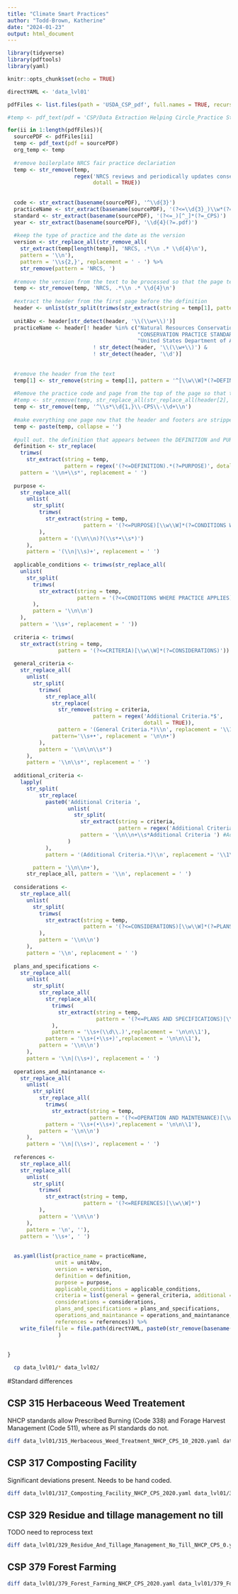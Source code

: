 ```yaml
---
title: "Climate Smart Practices"
author: "Todd-Brown, Katherine"
date: "2024-01-23"
output: html_document
---
```


```r
library(tidyverse)
library(pdftools)
library(yaml)

knitr::opts_chunk$set(echo = TRUE)
```

```r
directYAML <- 'data_lvl01'

pdfFiles <- list.files(path = 'USDA_CSP_pdf', full.names = TRUE, recursive = TRUE)

#temp <- pdf_text(pdf = 'CSP/Data Extraction Helping Circle_Practice Standards and Deviations/311_Alley Cropping/311_PI_CPS_Alley_Cropping_2018.pdf')

for(ii in 1:length(pdfFiles)){
  sourcePDF <- pdfFiles[ii]
  temp <- pdf_text(pdf = sourcePDF)
  org_temp <- temp
  
  #remove boilerplate NRCS fair practice declariation
  temp <- str_remove(temp, 
                     regex('NRCS reviews and periodically updates conservation practice standards.*$', 
                           dotall = TRUE))
  
  
  code <- str_extract(basename(sourcePDF), '^\\d{3}')
  practiceName <- str_extract(basename(sourcePDF), '(?<=\\d{3}_)\\w*(?=_\\w+_CPS)')
  standard <- str_extract(basename(sourcePDF), '(?<=_)[^_]*(?=_CPS)')
  year <- str_extract(basename(sourcePDF), '\\d{4}(?=.pdf)')
  
  #keep the type of practice and the date as the version
  version <- str_replace_all(str_remove_all(
    str_extract(temp[length(temp)], 'NRCS, .*\\n .* \\d{4}\n'),
    pattern = '\\n'),
    pattern = '\\s{2,}', replacement = ' - ') %>%
    str_remove(pattern = 'NRCS, ')
  
  #remove the version from the text to be processed so that the page text wraps
  temp <- str_remove(temp, 'NRCS, .*\\n .* \\d{4}\n')
  
  #extract the header from the first page before the definition
  header <- unlist(str_split(trimws(str_extract(string = temp[1], pattern = '^[\\w\\W]*(?=DEFINITION)')), pattern='\\n?\\n?\\s{2,}'))
  
  unitAbv <- header[str_detect(header, '\\(\\w+\\)')]
  practiceName <- header[! header %in% c("Natural Resources Conservation Service",
                                         "CONSERVATION PRACTICE STANDARD",
                                         "United States Department of Agriculture") &
                           ! str_detect(header, '\\(\\w+\\)') &
                           ! str_detect(header, '\\d')]
  
  
  #remove the header from the text
  temp[1] <- str_remove(string = temp[1], pattern = '^[\\w\\W]*(?=DEFINITION)')
  
  #Remove the practice code and page from the top of the page so that the text wraps
  #temp <- str_remove(temp, str_replace_all(str_replace_all(header[2], '-', '\\.'), '\\d$', '\\\\d'))
  temp <- str_remove(temp, '^\\s*\\d{1,}\\-CPS\\-\\d+\\n')
  
  #make everything one page now that the header and footers are stripped out
  temp <- paste(temp, collapse = '')
  
  #pull out. the definition that appears between the DEFINITION and PURPOSE sections
  definition <- str_replace(
    trimws(
      str_extract(string = temp, 
                  pattern = regex('(?<=DEFINITION).*(?=PURPOSE)', dotall = TRUE))), 
    pattern = '\\n+\\s*', replacement = ' ')
  
  purpose <- 
    str_replace_all(
      unlist(
        str_split(
          trimws(
            str_extract(string = temp, 
                        pattern = '(?<=PURPOSE)[\\w\\W]*(?=CONDITIONS WHERE PRACTICE APPLIES)')
          ),
          pattern = '(\\n\\n)?(\\s*•\\s*)')
      ),
      pattern = '(\\n|\\s)+', replacement = ' ')
  
  applicable_conditions <- trimws(str_replace_all(
    unlist(
      str_split(
        trimws(
          str_extract(string = temp, 
                      pattern = '(?<=CONDITIONS WHERE PRACTICE APPLIES)[\\w\\W]*(?=CRITERIA)')
        ),
        pattern = '\\n\\n')
    ),
    pattern = '\\s+', replacement = ' '))
  
  criteria <- trimws(
    str_extract(string = temp, 
                pattern = '(?<=CRITERIA)[\\w\\W]*(?=CONSIDERATIONS)'))
  
  general_criteria <- 
    str_replace_all(
      unlist(
        str_split(
          trimws(
            str_replace_all(
              str_replace(
                str_remove(string = criteria,
                           pattern = regex('Additional Criteria.*$',
                                           dotall = TRUE)),
                pattern = '(General Criteria.*)\\n', replacement = '\\1\n\n'),
              pattern='\\s+•', replacement = '\n\n•')
          ),
          pattern = '\\n\\n\\s*')
      ),
      pattern = '\\n\\s*', replacement = ' ')
  
  additional_criteria <- 
    lapply(
      str_split(
          str_replace(
            paste0('Additional Criteria ', 
                   unlist(
                     str_split(
                       str_extract(string = criteria,
                                   pattern = regex('Additional Criteria.*$', dotall = TRUE)),
                       pattern = '\\n\\n+\\s*Additional Criteria ') #Additional Criteria
                   )
            ),
            pattern = '(Additional Criteria.*)\\n', replacement = '\\1\n\n'),

        pattern = '\\n\\n+'),
      str_replace_all, pattern = '\\n', replacement = ' ')
  
  considerations <- 
    str_replace_all(
      unlist(
        str_split(
          trimws(
            str_extract(string = temp, 
                        pattern = '(?<=CONSIDERATIONS)[\\w\\W]*(?=PLANS AND SPECIFICATIONS)')
          ),
          pattern = '\\n\\n')
      ),
      pattern = '\\n', replacement = ' ')
  
  plans_and_specifications <- 
    str_replace_all(
      unlist(
        str_split(
          str_replace_all(
            str_replace_all(
              trimws(
                str_extract(string = temp, 
                            pattern = '(?<=PLANS AND SPECIFICATIONS)[\\w\\W]*(?=OPERATION AND MAINTENANCE)')
              ),
              pattern = '\\s+(\\d\\.)',replacement = '\n\n\\1'),
            pattern = '\\s+(•\\s+)',replacement = '\n\n\\1'),
          pattern = '\\n\\n')
      ),
      pattern = '\\n|(\\s+)', replacement = ' ')
  
  operations_and_maintanance <- 
    str_replace_all(
      unlist(
        str_split(
          str_replace_all(
            trimws(
              str_extract(string = temp, 
                          pattern = '(?<=OPERATION AND MAINTENANCE)[\\w\\W]*(?=REFERENCES)')),
            pattern = '\\s+(•\\s+)',replacement = '\n\n\\1'),
          pattern = '\\n\\n')
      ),
      pattern = '\\n|(\\s+)', replacement = ' ')
  
  references <- 
    str_replace_all(
    str_replace_all(
      unlist(
        str_split(
          trimws(
            str_extract(string = temp, 
                        pattern = '(?<=REFERENCES)[\\w\\W]*')
          ),
          pattern = '\\n\\n')
      ),
      pattern = '\n', ''),
    pattern = '\\s+', ' ')
  
  
  as.yaml(list(practice_name = practiceName,
               unit = unitAbv,
               version = version,
               definition = definition,
               purpose = purpose,
               applicable_conditions = applicable_conditions,
               criteria = list(general = general_criteria, additional = additional_criteria),
               considerations = considerations,
               plans_and_specifications = plans_and_specifications,
               operations_and_maintanance = operations_and_maintanance,
               references = references)) %>%
    write_file(file = file.path(directYAML, paste0(str_remove(basename(sourcePDF), 'pdf'), 'yaml'))
                )
 
  
}
```

```sh
  cp data_lvl01/* data_lvl02/
```

#Standard differences

## CSP 315 Herbaceous Weed Treatement

NHCP standards allow Prescribed Burning (Code 338) and Forage Harvest Management (Code 511), where as PI standards do not.

```sh
diff data_lvl01/315_Herbaceous_Weed_Treatment_NHCP_CPS_10_2020.yaml data_lvl01/315_Herbaceous_Weed_Treatment_PI_CPS_2022.yaml
```

## CSP 317 Composting Facility

Significant deviations present. Needs to be hand coded.

```sh
diff data_lvl01/317_Composting_Facility_NHCP_CPS_2020.yaml data_lvl01/317_Composting_Facility_PI_CPS_2017.yaml
```

## CSP 329 Residue and tillage management no till

TODO need to reprocess text

```sh
diff data_lvl01/329_Residue_And_Tillage_Management_No_Till_NHCP_CPS_0.yaml data_lvl01/329_Residue_and_Tillage_Management_No_Till_PI_CPS_2017.yaml
```


## CSP 379 Forest Farming

```sh
diff data_lvl01/379_Forest_Farming_NHCP_CPS_2020.yaml data_lvl01/379_Forest_Farming_PIA_CPS_2023.yaml
```
